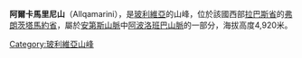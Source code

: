 {{Coord|14|40|27|S|69|8|43|W|display=title}}

'''阿爾卡馬里尼山'''（Allqamarini），是[[玻利維亞|玻利維亞]]的山峰，位於該國西部[[拉巴斯省|拉巴斯省]]的[[弗朗茨塔馬約省|弗朗茨塔馬約省]]，屬於[[安第斯山脈|安第斯山脈]]中[[阿波洛班巴山脈|阿波洛班巴山脈]]的一部分，海拔高度4,920米。

{{Bolivia-geo-stub}}
[[Category:玻利維亞山峰|Category:玻利維亞山峰]]